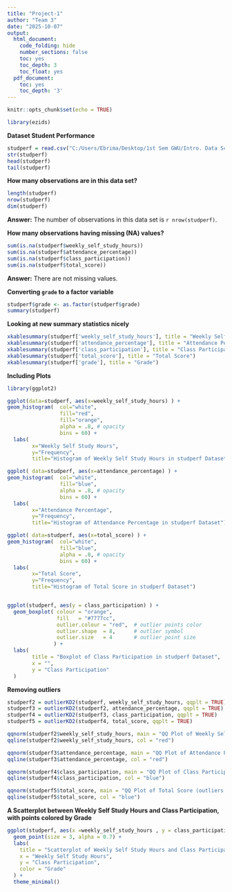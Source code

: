 ---
title: "Project-1"
author: "Team 3"
date: "2025-10-07"
output:
  html_document:
    code_folding: hide
    number_sections: false
    toc: yes
    toc_depth: 3
    toc_float: yes
  pdf_document:
    toc: yes
    toc_depth: '3'
---

```{r setup, include=FALSE}
knitr::opts_chunk$set(echo = TRUE)
```
```{r init, include=F}
library(ezids)
```

**Dataset Student Performance**

```{r, echo=TRUE}
studperf = read.csv("C:/Users/Ebrima/Desktop/1st Sem GWU/Intro. Data Science/student_performance.csv", header=T)  
str(studperf)
head(studperf)
tail(studperf)
```

**How many observations are in this data set?**
```{r, echo=TRUE}
length(studperf)
nrow(studperf)
dim(studperf)
```
**Answer:** The number of observations in this data set is `r nrow(studperf)`.

**How many observations having missing (NA) values?**
```{r}
sum(is.na(studperf$weekly_self_study_hours))
sum(is.na(studperf$attendance_percentage))
sum(is.na(studperf$class_participation))
sum(is.na(studperf$total_score))
```
**Answer:** There are not missing values.

**Converting `grade` to a factor variable**
```{r, echo=TRUE}
studperf$grade <- as.factor(studperf$grade)
summary(studperf)
```
**Looking at new summary statistics nicely**

```{r, echo=TRUE}
xkablesummary(studperf['weekly_self_study_hours'], title = "Weekly Self Study Hours")
xkablesummary(studperf['attendance_percentage'], title = "Attendance Percentage")
xkablesummary(studperf['class_participation'], title = "Class Participation")
xkablesummary(studperf['total_score'], title = "Total Score")
xkablesummary(studperf['grade'], title = "Grade")
```

**Including Plots**

```{r echo=TRUE}

library(ggplot2)

ggplot(data=studperf, aes(x=weekly_self_study_hours) ) + 
geom_histogram(  col="white", 
                 fill="red", 
                 fill="orange", 
                 alpha = .8, # opacity
                 bins = 60) + 
  labs(
        x="Weekly Self Study Hours", 
        y="Frequency",
        title="Histogram of Weekly Self Study Hours in studperf Dataset") 

ggplot( data=studperf, aes(x=attendance_percentage) ) + 
geom_histogram(  col="white", 
                 fill="blue", 
                 alpha = .8, # opacity
                 bins = 60) + 
  labs(
        x="Attendance Percentage", 
        y="Frequency",
        title="Histogram of Attendance Percentage in studperf Dataset") 

ggplot( data=studperf, aes(x=total_score) ) + 
geom_histogram(  col="white", 
                 fill="blue", 
                 alpha = .8, # opacity
                 bins = 60) + 
  labs(
        x="Total Score", 
        y="Frequency",
        title="Histogram of Total Score in studperf Dataset") 


ggplot(studperf, aes(y = class_participation) ) +
  geom_boxplot( colour = "orange",       
                fill   = "#7777cc",      
                outlier.colour = "red",  # outlier points color
                outlier.shape  = 8,      # outlier symbol
                outlier.size   = 4       # outlier point size
               ) +
  labs(
        title = "Boxplot of Class Participation in studperf Dataset",
        x = "",
        y = "Class Participation"
  )


```
**Removing outliers**
```{r echo=TRUE}

studperf2 = outlierKD2(studperf, weekly_self_study_hours, qqplt = TRUE)
studperf3 = outlierKD2(studperf2, attendance_percentage, qqplt = TRUE)
studperf4 = outlierKD2(studperf3, class_participation, qqplt = TRUE)
studperf5 = outlierKD2(studperf4, total_score, qqplt = TRUE)

qqnorm(studperf2$weekly_self_study_hours, main = "QQ Plot of Weekly Self Study Hours (outliers removed)")
qqline(studperf2$weekly_self_study_hours, col = "red")

qqnorm(studperf3$attendance_percentage, main = "QQ Plot of Attendance Percentage (outliers removed)")
qqline(studperf3$attendance_percentage, col = "red")

qqnorm(studperf4$class_participation, main = "QQ Plot of Class Participation (outliers removed)")
qqline(studperf4$class_participation, col = "blue")

qqnorm(studperf5$total_score, main = "QQ Plot of Total Score (outliers removed)")
qqline(studperf5$total_score, col = "blue")

```


**A Scatterplot between Weekly Self Study Hours and Class Participation, with points colored by Grade **

```{r echo=TRUE}

ggplot(studperf, aes(x =weekly_self_study_hours , y = class_participation, color = grade)) +
  geom_point(size = 3, alpha = 0.7) +
  labs(
    title = "Scatterplot of Weekly Self Study Hours and Class Participation Colored by Grade",
    x = "Weekly Self Study Hours",
    y = "Class Participation",
    color = "Grade"
  ) +
  theme_minimal()

```



